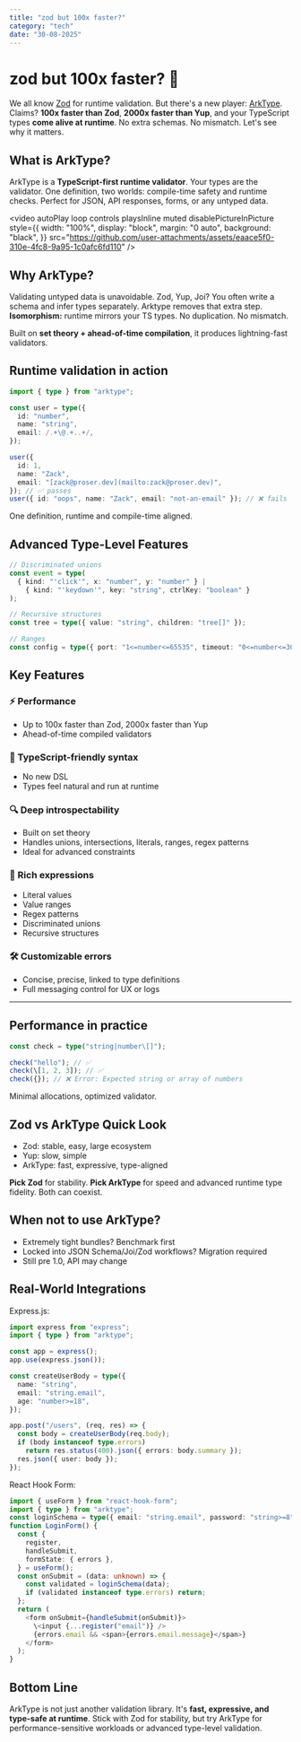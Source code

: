 ```yaml
---
title: "zod but 100x faster?"
category: "tech"
date: "30-08-2025"
---
```


# zod but 100x faster? 👀

We all know [Zod](https://zod.dev/) for runtime validation. But there's a new player: [ArkType](https://arktype.io/). Claims? **100x faster than Zod**, **2000x faster than Yup**, and your TypeScript types **come alive at runtime**. No extra schemas. No mismatch. Let's see why it matters.

## What is ArkType?

ArkType is a **TypeScript-first runtime validator**. Your types are the validator. One definition, two worlds: compile-time safety and runtime checks. Perfect for JSON, API responses, forms, or any untyped data.

<video
  autoPlay
  loop
  controls
  playsInline
  muted
  disablePictureInPicture
  style={{
    width: "100%",
    display: "block",
    margin: "0 auto",
    background: "black",
  }}
  src="https://github.com/user-attachments/assets/eaace5f0-310e-4fc8-9a95-1c0afc6fd110"
/>

## Why ArkType?

Validating untyped data is unavoidable. Zod, Yup, Joi? You often write a schema and infer types separately. Arktype removes that extra step. **Isomorphism:** runtime mirrors your TS types. No duplication. No mismatch.

Built on **set theory + ahead-of-time compilation**, it produces lightning-fast validators.

## Runtime validation in action

```ts
import { type } from "arktype";

const user = type({
  id: "number",
  name: "string",
  email: /.+\@.+..+/,
});

user({
  id: 1,
  name: "Zack",
  email: "[zack@proser.dev](mailto:zack@proser.dev)",
}); // ✅ passes
user({ id: "oops", name: "Zack", email: "not-an-email" }); // ❌ fails
```

One definition, runtime and compile-time aligned.

## Advanced Type-Level Features

```ts
// Discriminated unions
const event = type(
  { kind: "'click'", x: "number", y: "number" } |
    { kind: "'keydown'", key: "string", ctrlKey: "boolean" }
);

// Recursive structures
const tree = type({ value: "string", children: "tree[]" });

// Ranges
const config = type({ port: "1<=number<=65535", timeout: "0<=number<=300000" });
```

## Key Features

### ⚡ Performance

- Up to 100x faster than Zod, 2000x faster than Yup
- Ahead-of-time compiled validators

### 📝 TypeScript-friendly syntax

- No new DSL
- Types feel natural and run at runtime

### 🔍 Deep introspectability

- Built on set theory
- Handles unions, intersections, literals, ranges, regex patterns
- Ideal for advanced constraints

### 🧩 Rich expressions

- Literal values
- Value ranges
- Regex patterns
- Discriminated unions
- Recursive structures

### 🛠️ Customizable errors

- Concise, precise, linked to type definitions
- Full messaging control for UX or logs

---

## Performance in practice

```ts
const check = type("string|number\[]");

check("hello"); // ✅
check(\[1, 2, 3]); // ✅
check({}); // ❌ Error: Expected string or array of numbers
```

Minimal allocations, optimized validator.

## Zod vs ArkType Quick Look

- Zod: stable, easy, large ecosystem
- Yup: slow, simple
- ArkType: fast, expressive, type-aligned

**Pick Zod** for stability. **Pick ArkType** for speed and advanced runtime type fidelity. Both can coexist.

## When not to use ArkType?

- Extremely tight bundles? Benchmark first
- Locked into JSON Schema/Joi/Zod workflows? Migration required
- Still pre 1.0, API may change

## Real-World Integrations

Express.js:

```ts
import express from "express";
import { type } from "arktype";

const app = express();
app.use(express.json());

const createUserBody = type({
  name: "string",
  email: "string.email",
  age: "number>=18",
});

app.post("/users", (req, res) => {
  const body = createUserBody(req.body);
  if (body instanceof type.errors)
    return res.status(400).json({ errors: body.summary });
  res.json({ user: body });
});
```

React Hook Form:

```ts
import { useForm } from "react-hook-form";
import { type } from "arktype";
const loginSchema = type({ email: "string.email", password: "string>=8" });
function LoginForm() {
  const {
    register,
    handleSubmit,
    formState: { errors },
  } = useForm();
  const onSubmit = (data: unknown) => {
    const validated = loginSchema(data);
    if (validated instanceof type.errors) return;
  };
  return (
    <form onSubmit={handleSubmit(onSubmit)}>
      \<input {...register("email")} />
      {errors.email && <span>{errors.email.message}</span>}
    </form>
  );
}
```

## Bottom Line

ArkType is not just another validation library. It's **fast, expressive, and type-safe at runtime**. Stick with Zod for stability, but try ArkType for performance-sensitive workloads or advanced type-level validation.
